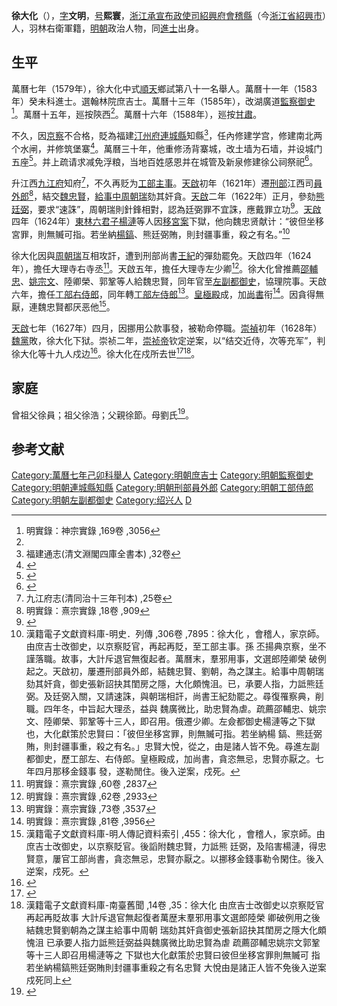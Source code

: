 {{明清人物信息框
| 姓名 = 徐大化
| 原名 = 
| 圖片名稱= 
| 圖片大小 = 
| 圖片說明 = 
| 最高職務 = 工部尚書
| 國家 = 大明 
| 爵位 =
| 籍貫 = [[浙江|浙江]][[紹興府|紹興府]][[會稽縣|會稽縣]]，羽林右衛軍籍
| 族裔 = 漢族
| 旗籍 = 
| 字號 = 字文明，號熙寰
| 諡號 =
| 出生日期 = 生年不詳
| 出生地點 = [[浙江|浙江]][[紹興府|紹興府]][[會稽縣|會稽縣]]
| 逝世日期 = 卒年不詳
| 逝世地點 = 不詳
| 墓葬 =
| 配偶 = 
| 親屬 = 曾祖父徐員；祖父徐浩；父親徐節。母劉氏
| 出身 =
*萬曆七年順天府鄉試舉人
*萬曆十一年癸未科進士出身
| 經歷 =
| 著作 =  
}}

'''徐大化'''（{{bd|？||？|catIdx=X徐}}），[[表字|字]]'''文明'''，[[号|号]]'''熙寰'''，[[浙江承宣布政使司|浙江承宣布政使司]][[紹興府|紹興府]][[會稽縣|會稽縣]]（今[[浙江省|浙江省]][[紹興市|紹興市]]）人，羽林右衛軍籍，[[明朝|明朝]]政治人物，同[[進士|進士]]出身。

== 生平 ==
萬曆七年（1579年），徐大化中式[[順天府|順天]]鄉試第八十一名舉人。萬曆十一年（1583年）癸未科進士。選翰林院庶吉士。萬曆十三年（1585年），改湖廣道[[監察御史|監察御史]]<ref name="#1">明實錄：神宗實錄 ,169卷 ,3056</ref>。萬曆十五年，廵按陝西<ref name="#1"/>。萬曆十六年（1588年），廵按[[甘肅|甘肅]]。

不久，因[[京察|京察]]不合格，貶為福建[[汀州府|汀州府]][[連城縣|連城縣]]知縣<ref>福建通志(清文淵閣四庫全書本) ,32卷</ref>，任內修建学宫，修建南北两个水闸，并修筑堡寨<ref>{{Cite book|title=闽西客家古代文学作品辑注|last=张佑周主编；兰寿春编注|first=|publisher=成都：四川民族出版社|year=2012.02|isbn=7-5409-4827-2|location=|pages=133}}</ref>。萬曆三十年，他重修汤背寨城，改土墙为石墙，并设城门五座<ref>{{Cite book|title=闽台古城堡|last=陈名实著|first=|publisher=厦门：厦门大学出版社|year=2015.09|isbn=978-7-5615-5589-7|location=|pages=193}}</ref>。并上疏请求减免浮粮，当地百姓感恩并在城管及新泉修建徐公祠祭祀<ref>{{Cite book|title=连城文史资料 第10辑|last=中国人民政治协商会议福建省连城县委员会文史组|first=|publisher=中国人民政治协商会议福建省连城县委员会|year=1988.09|isbn=|location=|pages=36-37}}</ref>。

升江西[[九江府|九江府]]知府<ref>九江府志(清同治十三年刊本) ,25卷</ref>，不久再贬为[[工部|工部]][[主事|主事]]。[[天啟|天啟]]初年（1621年）遷[[刑部|刑部]]江西司[[員外郎|員外郎]]<ref>明實錄：熹宗實錄 ,18卷 ,909</ref>，結交[[魏忠賢|魏忠賢]]，[[給事中|給事中]][[周朝瑞|周朝瑞]]劾其奸貪。[[天啟|天啟]]二年（1622年）正月，參劾[[熊廷弼|熊廷弼]]，要求“速誅”，周朝瑞則針鋒相對，認為廷弼罪不宜誅，應戴罪立功<ref>{{Cite book|title=中华法案大辞典|last=东方传统文化研究院华夏文化研究所组织编写|first=|publisher=北京：中国国际广播出版社|year=1992.01|isbn=7-5078-0164-0|location=|pages=628}}</ref>。[[天啟|天啟]]四年（1624年）[[東林六君子|東林六君子]][[楊漣|楊漣]]等人因[[移宮案|移宮案]]下獄，他向魏忠贤献计：“彼但坐移宮罪，則無贓可指。若坐納[[楊鎬|楊鎬]]、熊廷弼賄，則封疆事重，殺之有名。”<ref>漢籍電子文獻資料庫-明史．列傳 ,306卷 ,7895：徐大化 ，會稽人，家京師。由庶吉士改御史，以京察貶官，再起再貶，至工部主事。孫 丕揚典京察，坐不謹落職。故事，大計斥退官無復起者。萬曆末，羣邪用事，文選郎陸卿榮 破例起之。天啟初，屢遷刑部員外郎，結魏忠賢、劉朝，為之謀主。給事中周朝瑞劾其奸貪，御史張新詔抉其閨房之隱，大化頗愧沮。已，承要人指，力詆熊廷弼。及廷弼入關，又請速誅，與朝瑞相訐，尚書王紀劾罷之。尋復罹察典，削職。四年冬，中旨起大理丞，益與 魏廣微比，助忠賢為虐。疏薦邵輔忠、姚宗文、陸卿榮、郭鞏等十三人，即召用。俄遷少卿。左僉都御史楊漣等之下獄也，大化獻策於忠賢曰：「彼但坐移宮罪，則無贓可指。若坐納楊 鎬、熊廷弼賄，則封疆事重，殺之有名。」忠賢大悅，從之，由是諸人皆不免。尋進左副都御史，歷工部左、右侍郎。皇極殿成，加尚書，貪恣無忌，忠賢亦厭之。七年四月那移金錢事 發，遂勒閒住。後入逆案，戍死。</ref>

徐大化因與[[周朝瑞|周朝瑞]]互相攻訐，遭到刑部尚書[[王紀_(萬曆進士)|王紀]]的彈劾罷免。天啟四年（1624年），擔任大理寺右寺丞<ref>明實錄：熹宗實錄 ,60卷 ,2837</ref>。天啟五年，擔任大理寺左少卿<ref>明實錄：熹宗實錄 ,62卷 ,2933</ref>。徐大化曾推薦[[邵輔忠|邵輔忠]]、[[姚宗文|姚宗文]]、陸卿榮、郭鞏等人給魏忠賢，同年官至[[左副都御史|左副都御史]]，協理院事。天啟六年，擔任[[工部右侍郎|工部右侍郎]]，同年轉[[工部左侍郎|工部左侍郎]]<ref>明實錄：熹宗實錄 ,73卷 ,3537</ref>。[[皇極殿|皇極殿]]成，加[[尚書|尚書]]衔<ref>明實錄：熹宗實錄 ,81卷 ,3956</ref>。因貪得無厭，連魏忠賢都厌恶他<ref>漢籍電子文獻資料庫-明人傳記資料索引 ,455：徐大化 ，會稽人，家京師。由庶吉士改御史，以京察貶官。後謟附魏忠賢，力詆熊 廷弼，及陷害楊漣，得忠賢意，屢官工部尚書，貪恣無忌，忠賢亦厭之。以挪移金錢事勒令閑住。後入逆案，戍死。</ref>。

[[天啟|天啟]]七年（1627年）四月，因挪用公款事發，被勒命停職。[[崇禎|崇禎]]初年（1628年）[[魏黨|魏黨]]敗，徐大化下狱。崇祯二年，[[崇祯帝|崇祯帝]]钦定逆案，以“结交近侍，次等充军”，判徐大化等十九人戍边<ref>{{Cite book|title=风云党崇雅明末清初三十年|last=杨广虎著|first=|publisher=西安：西安出版社|year=2014.11|isbn=978-7-5541-0784-3|location=|pages=70}}</ref>。徐大化在戍所去世<ref>{{Cite book|title=中国历代人名辞典|last=邱树森主编|first=|publisher=南昌：江西教育出版社|year=1989.03|isbn=7-5392-0396-X|location=|pages=876}}</ref><ref>漢籍電子文獻資料庫-南臺舊聞 ,14卷 ,35：徐大化 由庶吉士改御史以京察貶官再起再貶故事 大計斥退官無起復者萬歴末羣邪用事文選郎陸榮 卿破例用之後結魏忠賢劉朝為之謀主給事中周朝 瑞劾其奸貪御史張新詔抉其閨房之隱大化頗愧沮 已承要人指力詆熊廷弼益與魏廣微比助忠賢為虐 疏薦邵輔忠姚宗文郭鞏等十三人即召用楊漣等之 下獄也大化獻策於忠賢曰彼但坐移宮罪則無贓可 指若坐納楊鎬熊廷弼賄則封疆事重殺之有名忠賢 大悅由是諸正人皆不免後入逆案戍死同上</ref>。

==家庭==
曾祖父徐員；祖父徐浩；父親徐節。母劉氏<ref>{{Cite book|title=天一阁藏明代科举录选刊 登科录 点校本|last=龚延明主编|first=|publisher=宁波出版社|year=2016|isbn=978-7-5526-2320-8|location=宁波|pages=|quote=《天一閣藏明代科舉錄選刊.登科錄》之《萬曆十一年癸未科殿試登科錄》}}</ref>。

==参考文献==
{{reflist|2}}

{{萬曆十一年癸未科殿試金榜}}
{{DEFAULTSORT:Xu徐}}
[[Category:萬曆七年己卯科舉人|Category:萬曆七年己卯科舉人]]
[[Category:明朝庶吉士|Category:明朝庶吉士]]
[[Category:明朝監察御史|Category:明朝監察御史]]
[[Category:明朝連城縣知縣|Category:明朝連城縣知縣]]
[[Category:明朝刑部員外郎|Category:明朝刑部員外郎]]
[[Category:明朝工部侍郎|Category:明朝工部侍郎]]
[[Category:明朝左副都御史|Category:明朝左副都御史]]
[[Category:绍兴人|Category:绍兴人]]
[[Category:徐姓|D]]